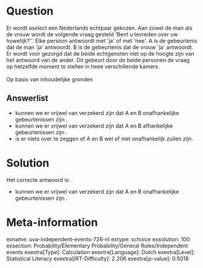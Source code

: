 Question
========

Er wordt aselect een Nederlands echtpaar gekozen. Aan zowel de man als
de vrouw wordt de volgende vraag gesteld \'Bent u tevreden over uw
huwelijk?\'\'. Elke persoon antwoordt met \'ja\' of met \'nee\'. A is de
gebeurtenis dat de man \'ja\' antwoordt. B is de gebeurtenis dat de
vrouw \'ja\' antwoordt. Er wordt voor gezorgd dat de beide echtgenoten
niet op de hoogte zijn van het antwoord van de ander. Dit gebeurt door
de beide personen de vraag op hetzelfde moment te stellen in twee
verschillende kamers.\
\
Op basis van inhoudelijke gronden


Answerlist
----------

* kunnen we er vrijwel van verzekerd zijn dat A en B onafhankelijke gebeurtenissen zijn .
* kunnen we er vrijwel van verzekerd zijn dat A en B afhankelijke gebeurtenissen zijn .
* is er niets over te zeggen of A en B wel of niet onafhankelijk zullen zijn.

Solution
========

Het correcte antwoord is: 

* kunnen we er vrijwel van verzekerd zijn dat A en B onafhankelijke gebeurtenissen zijn .

Meta-information
================
exname: uva-independent-events-726-nl
extype: schoice
exsolution: 100
exsection: Probability/Elementary Probability/General Rules/Independent events
exextra[Type]: Calculation
exextra[Language]: Dutch
exextra[Level]: Statistical Literacy
exextra[IRT-Difficulty]: 2.206
exextra[p-value]: 0.5018
